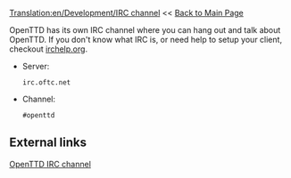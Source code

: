 [[Translation:en/Development/IRC channel]]
<< [http://wiki.openttd.org/wiki/index.php/Main_Page Back to Main Page]

OpenTTD has its own IRC channel where you can hang out and talk about OpenTTD. If you don't know what IRC is, or need help to setup your client, checkout [http://www.irchelp.org/ irchelp.org].

* Server: <pre>irc.oftc.net</pre>
* Channel: <pre>#openttd</pre>

==External links==

[irc://irc.oftc.net/openttd OpenTTD IRC channel]
